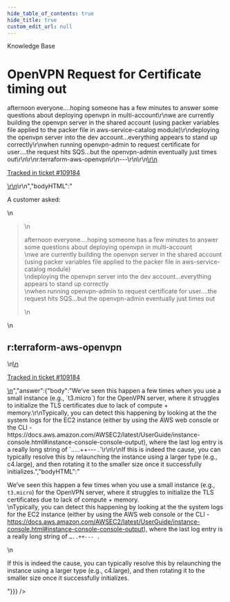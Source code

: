 ```yaml
---
hide_table_of_contents: true
hide_title: true
custom_edit_url: null
---
```



<head>
  <link rel="canonical" href="https://github.com/tnn-tnn-tnn-tnn-tnn-gruntwork-io/knowledge-base/discussions/547" />
</head>

<CenterLayout>
<span className="searchCategory">Knowledge Base</span>
<h1>OpenVPN Request for Certificate timing out</h1>
<GitHub discussion={{"id":"D_kwDOF8slf84AQlg1","number":547,"author":{"login":"zackproser"},"title":"OpenVPN Request for Certificate timing out","body":"\r\nA customer asked: \r\n> afternoon everyone....hoping someone has a few minutes to answer some questions about deploying openvpn in multi-account\r\nwe are currently building the openvpn server in the shared account (using packer variables file applied to the packer file in aws-service-catalog module)\r\ndeploying the openvpn server into the dev account...everything appears to stand up correctly\r\nwhen running openvpn-admin to request certificate for user....the request hits SQS...but the openvpn-admin eventually just times out\r\n\r\nr:terraform-aws-openvpn\r\n---\r\n\r\n<ins datetime=\"2022-08-30T17:05:36Z\">\r\n  <p><a href=\"https://support.gruntwork.io/hc/requests/109184\">Tracked in ticket #109184</a></p>\r\n</ins>\r\n","bodyHTML":"<p dir=\"auto\">A customer asked:</p>\n<blockquote>\n<p dir=\"auto\">afternoon everyone....hoping someone has a few minutes to answer some questions about deploying openvpn in multi-account<br>\nwe are currently building the openvpn server in the shared account (using packer variables file applied to the packer file in aws-service-catalog module)<br>\ndeploying the openvpn server into the dev account...everything appears to stand up correctly<br>\nwhen running openvpn-admin to request certificate for user....the request hits SQS...but the openvpn-admin eventually just times out</p>\n</blockquote>\n<h2 dir=\"auto\">r:terraform-aws-openvpn</h2>\n<ins datetime=\"2022-08-30T17:05:36Z\">\n  <p dir=\"auto\"><a href=\"https://support.gruntwork.io/hc/requests/109184\" rel=\"nofollow\">Tracked in ticket #109184</a></p>\n</ins>","answer":{"body":"We’ve seen this happen a few times when you use a small instance (e.g., `t3.micro`) for the OpenVPN server, where it struggles to initialize the TLS certificates due to lack of compute + memory.\r\nTypically, you can detect this happening by looking at the the system logs for the EC2 instance (either by using the AWS web console or the CLI - https://docs.aws.amazon.com/AWSEC2/latest/UserGuide/instance-console.html#instance-console-console-output), where the last log entry is a really long string of `…..++--- .`\r\n\r\nIf this is indeed the cause, you can typically resolve this by relaunching the instance using a larger type (e.g., c4.large), and then rotating it to the smaller size once it successfully initializes.","bodyHTML":"<p dir=\"auto\">We’ve seen this happen a few times when you use a small instance (e.g., <code class=\"notranslate\">t3.micro</code>) for the OpenVPN server, where it struggles to initialize the TLS certificates due to lack of compute + memory.<br>\nTypically, you can detect this happening by looking at the the system logs for the EC2 instance (either by using the AWS web console or the CLI - <a href=\"https://docs.aws.amazon.com/AWSEC2/latest/UserGuide/instance-console.html#instance-console-console-output\" rel=\"nofollow\">https://docs.aws.amazon.com/AWSEC2/latest/UserGuide/instance-console.html#instance-console-console-output</a>), where the last log entry is a really long string of <code class=\"notranslate\">…..++--- .</code></p>\n<p dir=\"auto\">If this is indeed the cause, you can typically resolve this by relaunching the instance using a larger type (e.g., c4.large), and then rotating it to the smaller size once it successfully initializes.</p>"}}} />

</CenterLayout>
  

<!-- ##DOCS-SOURCER-START
{
  "sourcePlugin": "github-discussions",
  "hash": "def5289196f86168a65df3de8801b77e"
}
##DOCS-SOURCER-END -->
